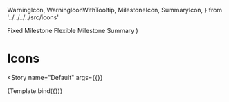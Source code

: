 
  WarningIcon,
  WarningIconWithTooltip,
  MilestoneIcon,
  SummaryIcon,
} from '../../../../src/icons'

<Meta
  title="Components/Icons/Showcase"
  decorators={decorators}
/>

  <Grid container direction="column" spacing={1}>
    <Grid item xs={1} container direction="row" spacing={1}>
      <Grid item>
        <WarningIcon {...args} />
      </Grid>
      <Grid item>
        <WarningIconWithTooltip {...args} tooltipText="A description of the warning" />
      </Grid>
    </Grid>
    <Grid item xs={2} container direction="row" spacing={2}>
      <Grid item>
        <Typography>Fixed Milestone</Typography>
      </Grid>
      <Grid item style={{ color: '#466ADA' }}>
        <MilestoneIcon isFlexible={false} />
      </Grid>
      <Grid item>
        <Typography>Flexible Milestone</Typography>
      </Grid>
      <Grid item style={{ color: '#466ADA' }}>
        <MilestoneIcon isFlexible />
      </Grid>
    </Grid>
    <Grid item xs={2} container direction="row" spacing={2}>
      <Grid item>
        <Typography>Summary</Typography>
      </Grid>
      <Grid item style={{ color: '#466ADA' }}>
        <SummaryIcon />
      </Grid>
    </Grid>
  </Grid>
)

# Icons
<Story
  name="Default"
  args={{}}
>
  {Template.bind({})}
</Story>
